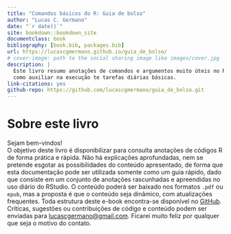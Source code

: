 ```yaml
---
title: "Comandos básicos do R: Guia de bolso"
author: "Lucas C. Germano"
date: "`r date()`"
site: bookdown::bookdown_site
documentclass: book
bibliography: [book.bib, packages.bib]
url: https://lucascgmermano.github.io/guia_de_bolso/
# cover-image: path to the social sharing image like images/cover.jpg
description: |
  Este livro resumo anotações de comandos e argumentos muito úteis no R, com o objetivo de
  como auxiliar na execução te tarefas diárias básicas.
link-citations: yes
github-repo: https://github.com/lucascgmermano/guia_de_bolso.git
---
```


# Sobre este livro {.unnumbered}

Sejam bem-vindos!\
O objetivo deste livro é disponibilizar para consulta anotações de códigos R de forma prática e rápida. Não há explicações aprofundadas, nem se pretende esgotar as possibilidades do conteúdo apresentado, de forma que esta documentação pode ser utilizada somente como um guia rápido, dado que consiste em um conjunto de anotações rascunhadas e apreendidas no uso diário do RStudio. O conteúdo poderá ser baixado nos formatos `.pdf` ou `epub`, mas a proposta é que o conteúdo seja dinâmico, com atualizações frequentes. Toda estrutura deste e-book encontra-se disponível no [GitHub](https://github.com/lucascgmermano/guia_de_bolso.git).\
Críticas, sugestões ou contribuições de código e conteúdo podem ser enviadas para [lucascgermano\@gmail.com](lucascgermano@gmail.com). Ficarei muito feliz por qualquer que seja o motivo do contato.

